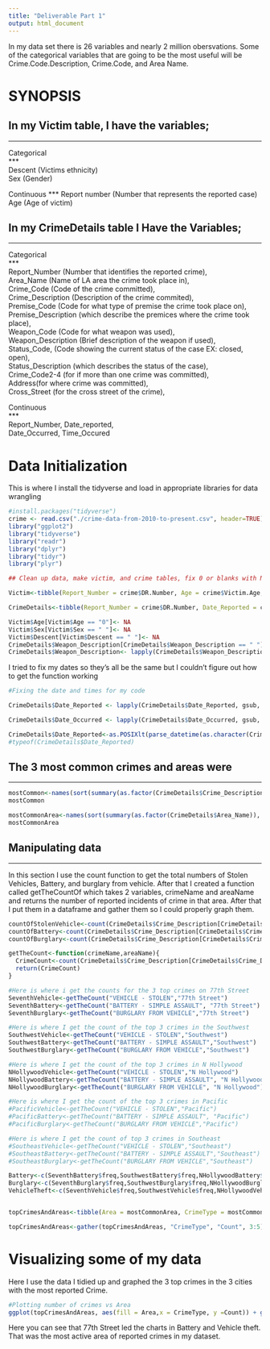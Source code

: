 ```yaml
---
title: "Deliverable Part 1"
output: html_document
---
```



In my data set there is 26 variables and nearly 2 million obersvations. Some of the categorical variables that are going to be the most useful will be Crime.Code.Description, Crime.Code, and Area Name.


# SYNOPSIS

## In my Victim table, I have the variables;

***  
Categorical  
***  
Descent (Victims ethnicity)  
Sex (Gender)                                  

Continuous
***
Report number (Number that represents the reported case)  
Age (Age of victim)  

## In my CrimeDetails table I Have the Variables;

***  

Categorical  
***    
Report_Number (Number that identifies the reported crime),  
Area_Name (Name of LA area the crime took place in),  
Crime_Code (Code of the crime committed),  
Crime_Description (Description of the crime commited),  
Premise_Code (Code for what type of premise the crime took place on),  
Premise_Description (which describe the premices where the crime took place),   
Weapon_Code (Code for what weapon was used),  
Weapon_Description (Brief description of the weapon if used),   
Status_Code, (Code showing the current status of the case EX: closed, open),  
Status_Description (which describes the status of the case),  
Crime_Code2-4 (for if more than one crime was committed),  
Address(for where crime was committed),  
Cross_Street (for the cross street of the crime),  


  
Continuous    
***    
Report_Number,   Date_reported,  
Date_Occurred,   Time_Occured  


# Data Initialization

This is where I install the tidyverse and load in appropriate libraries for data wrangling  

```r
#install.packages("tidyverse")
crime <- read.csv("./crime-data-from-2010-to-present.csv", header=TRUE)
library("ggplot2")
library("tidyverse")
library("readr")
library("dplyr")
library("tidyr")
library("plyr")

## Clean up data, make victim, and crime tables, fix 0 or blanks with NA

Victim<-tibble(Report_Number = crime$DR.Number, Age = crime$Victim.Age, Descent = crime$Victim.Descent, Sex = crime$Victim.Sex)

CrimeDetails<-tibble(Report_Number = crime$DR.Number, Date_Reported = crime$Date.Reported, Date_Occurred = crime$Date.Occurred, Time_Occurred = crime$Time.Occurred, Area_Name = crime$Area.Name, Crime_Code = crime$Crime.Code, Crime_Description = crime$Crime.Code.Description, Premise_Code = crime$Premise.Code, Premise_Description = crime$Premise.Description, Weapon_Code = crime$Weapon.Used.Code, Weapon_Description = crime$Weapon.Description, Status_Code = crime$Status.Code, Status_Description = crime$Status.Description, Crime_Code2 = crime$Crime.Code.2, Crime_Code3 = crime$Crime.Code.3, Crime_Code4 = crime$Crime.Code.4, Address = crime$Address, Cross_Street = crime$Cross.Street)

Victim$Age[Victim$Age == "0"]<- NA
Victim$Sex[Victim$Sex == " "]<- NA
Victim$Descent[Victim$Descent == " "]<- NA
CrimeDetails$Weapon_Description[CrimeDetails$Weapon_Description == " "]<- NA
CrimeDetails$Weapon_Description<- lapply(CrimeDetails$Weapon_Description, gsub, pattern = " ", replacement = NA)
```
I tried to fix my dates so they's all be the same but I couldn't figure out how to get the function working

```R
#Fixing the date and times for my code

CrimeDetails$Date_Reported <- lapply(CrimeDetails$Date_Reported, gsub, pattern="T", replacement=" ")

CrimeDetails$Date_Occurred <- lapply(CrimeDetails$Date_Occurred, gsub, pattern="T", replacement="  ")

CrimeDetails$Date_Reported<-as.POSIXlt(parse_datetime(as.character(CrimeDetails$Date_Reported), format = "%Y-%m-%d %H:%M:%S"))
#typeof(CrimeDetails$Date_Reported)

```


## The 3 most common crimes and areas were 
***
```r
mostCommon<-names(sort(summary(as.factor(CrimeDetails$Crime_Description)), decreasing=T)[1:3])
mostCommon

mostCommonArea<-names(sort(summary(as.factor(CrimeDetails$Area_Name)), decreasing=T)[1:3])
mostCommonArea
```

## Manipulating data
***

In this section I use the count function to get the total numbers of Stolen Vehicles, Battery, and burglary from vehicle. After that I created a function called getTheCountOf which takes 2 variables, crimeName and areaName and returns the number of reported incidents of crime in that area. After that I put them in a dataframe and gather them so I could properly graph them.

```r
countOfStolenVehicle<-count(CrimeDetails$Crime_Description[CrimeDetails$Crime_Description == "VEHICLE - STOLEN"])
countOfBattery<-count(CrimeDetails$Crime_Description[CrimeDetails$Crime_Description == "BATTERY - SIMPLE ASSAULT"])
countOfBurglary<-count(CrimeDetails$Crime_Description[CrimeDetails$Crime_Description == "BURGLARY FROM VEHICLE"])

getTheCount<-function(crimeName,areaName){
  CrimeCount<-count(CrimeDetails$Crime_Description[CrimeDetails$Crime_Description == crimeName & CrimeDetails$Area_Name == areaName])
  return(CrimeCount)
}

#Here is where i get the counts for the 3 top crimes on 77th Street
SeventhVehicle<-getTheCount("VEHICLE - STOLEN","77th Street")
SeventhBattery<-getTheCount("BATTERY - SIMPLE ASSAULT", "77th Street")
SeventhBurglary<-getTheCount("BURGLARY FROM VEHICLE","77th Street")

#Here is where I get the count of the top 3 crimes in the Southwest
SouthwestVehicle<-getTheCount("VEHICLE - STOLEN","Southwest")
SouthwestBattery<-getTheCount("BATTERY - SIMPLE ASSAULT","Southwest")
SouthwestBurglary<-getTheCount("BURGLARY FROM VEHICLE","Southwest") 

#Here is where I get the count of the top 3 crimes in N Hollywood
NHollywoodVehicle<-getTheCount("VEHICLE - STOLEN","N Hollywood")
NHollywoodBattery<-getTheCount("BATTERY - SIMPLE ASSAULT", "N Hollywood")
NHollywoodBurglary<-getTheCount("BURGLARY FROM VEHICLE", "N Hollywood")

#Here is where I get the count of the top 3 crimes in Pacific
#PacificVehicle<-getTheCount("VEHICLE - STOLEN","Pacific")
#PacificBattery<-getTheCount("BATTERY - SIMPLE ASSAULT", "Pacific")
#PacificBurglary<-getTheCount("BURGLARY FROM VEHICLE","Pacific")

#Here is where I get the count of top 3 crimes in Southeast
#SoutheastVehicle<-getTheCount("VEHICLE - STOLEN","Southeast")
#SoutheastBattery<-getTheCount("BATTERY - SIMPLE ASSAULT","Southeast")
#SoutheastBurglary<-getTheCount("BURGLARY FROM VEHICLE","Southeast")

Battery<-c(SeventhBattery$freq,SouthwestBattery$freq,NHollywoodBattery$freq)
Burglary<-c(SeventhBurglary$freq,SouthwestBurglary$freq,NHollywoodBurglary$freq)
VehicleTheft<-c(SeventhVehicle$freq,SouthwestVehicle$freq,NHollywoodVehicle$freq)


topCrimesAndAreas<-tibble(Area = mostCommonArea, CrimeType = mostCommon,Battery = Battery, Burglary = Burglary, VehicleTheft = VehicleTheft)

topCrimesAndAreas<-gather(topCrimesAndAreas, "CrimeType", "Count", 3:5)
```

# Visualizing some of my data

Here I use the data I tidied up and graphed the 3 top crimes in the 3 cities with the most reported Crime.

```R
#Plotting number of crimes vs Area
ggplot(topCrimesAndAreas, aes(fill = Area,x = CrimeType, y =Count)) + geom_bar(position = "dodge",stat = "identity")+geom_text(aes(label=Count), position=position_dodge(width=1.0), vjust=-.5)

```

Here you can see that 77th Street  led the charts in Battery and Vehicle theft. That was the most active area of reported crimes in my dataset.


